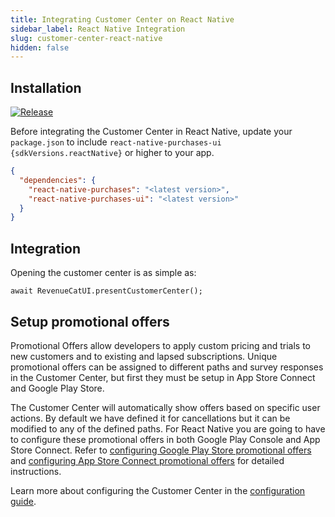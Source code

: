 ```yaml
---
title: Integrating Customer Center on React Native
sidebar_label: React Native Integration
slug: customer-center-react-native
hidden: false
---
```


## Installation

[![Release](https://img.shields.io/github/release/RevenueCat/react-native-purchases.svg?style=flat)](https://github.com/RevenueCat/react-native-purchases/releases)

Before integrating the Customer Center in React Native, update your `package.json` to include `react-native-purchases-ui` <code>{sdkVersions.reactNative}</code> or higher to your app.

```json
{
  "dependencies": {
    "react-native-purchases": "<latest version>",
    "react-native-purchases-ui": "<latest version>"
  }
}
```

## Integration

Opening the customer center is as simple as:

```tsx
await RevenueCatUI.presentCustomerCenter();
```

## Setup promotional offers

Promotional Offers allow developers to apply custom pricing and trials to new customers and to existing and lapsed subscriptions. Unique promotional offers can be assigned to different paths and survey responses in the Customer Center, but first they must be setup in App Store Connect and Google Play Store.

The Customer Center will automatically show offers based on specific user actions. By default we have defined it for cancellations but it can be modified to any of the defined paths. For React Native you are going to have to configure these promotional offers in both Google Play Console and App Store Connect.
Refer to [configuring Google Play Store promotional offers](/tools/customer-center/customer-center-promo-offers-google) and [configuring App Store Connect promotional offers](/tools/customer-center/customer-center-promo-offers-apple) for detailed instructions.

Learn more about configuring the Customer Center in the [configuration guide](/tools/customer-center/customer-center-configuration).
